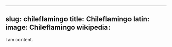 
---
slug: chileflamingo
title: Chileflamingo
latin:
image: Chileflamingo
wikipedia: 
---

I am content.
